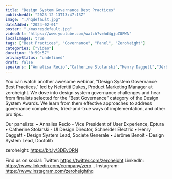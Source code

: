 ```yaml
---
title: "Design System Governance Best Practices"
publishedAt: "2023-12-13T13:47:13Z"
image: "./hqdefault.jpg"
dateAdded: "2024-02-01"
poster: "./maxresdefault.jpg"
videoUrl: "https://www.youtube.com/watch?v=hd4gjuZUFWA"
localImages: true
tags: ["Best Practices", "Governance", "Panel", "Zeroheight"]
categories: ["Video"]
duration: "0:59:57"
privacyStatus: "undefined"
draft: false
speakers: ["Annalisa Recio","Catherine Stolarski","Henry Daggett","Jérôme Benoit"]
---
```

You can watch another awesome webinar, "Design System Governance Best Practices," led by Nefertiti Dukes, Product Marketing Manager at zeroheight. We dove into design system governance challenges and hear from finalists selected for the “Best Governance” category of the Design System Awards. We learn from them effective approaches to address governance complexities, tried-and-true ways of implementation, and other pro tips. 

Our panelists:
• Annalisa Recio - Vice President of User Experience, Eptura
• Catherine Stolarski - UI Design Director, Schneider Electric
• Henry Daggett - Design System Lead, Societe Generale
• Jérôme Benoit - Design System Lead, Doctolib

zeroheight: https://bit.ly/3DEvORN

Find us on social:
Twitter: https://twitter.com/zeroheight
LinkedIn: https://www.linkedin.com/company/zero...
Instagram: https://www.instagram.com/zeroheighthq

